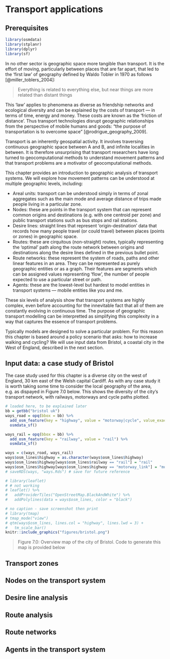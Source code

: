 # Transport applications

## Prerequisites {-}

```r
library(osmdata)
library(stplanr)
library(dplyr)
library(sf)
```


In no other sector is geographic space more tangible than transport.
It is the effort of moving, particularly between places that are far apart, that led to the 'first law' of geography defined by Waldo Tobler in 1970 as follows [@miller_toblers_2004]: 

> Everything  is related  to  everything  else,  but  near  things  are more  related  than  distant  things

This 'law' applies to phenomena as diverse as friendship networks and ecological diversity and can be explained by the costs of transport --- in terms of time, energy and money.
These costs are known as the 'friction of distance'.
Thus transport technologies disrupt geographic relationships from the perspective of mobile humans and goods: "the purpose of transportation is to overcome space" [@rodrigue_geography_2009].

Transport is an inherently geospatial activity.
It involves traversing continuous geographic space between A and B, and infinite localities in between.
It is therefore unsurprising that transport researchers have long turned to geocomputational methods to understand movement patterns and that transport problems are a motivator of geocomputational methods.

This chapter provides an introduction to geographic analysis of transport systems.
We will explore how movement patterns can be understood at multiple geographic levels, including:

- Areal units: transport can be understood simply in terms of zonal aggregates such as the main mode and average distance of trips made people living in a particular zone.
- Nodes: these are points in the transport system that can represent common origins and destinations (e.g. with one centroid per zone) and public transport stations such as bus stops and rail stations.
- Desire lines: straight lines that represent 'origin-destination' data that records how many people travel (or could travel) between places (points or zones) in geographic space.
- Routes: these are cirquitous (non-straight) routes, typically representing the 'optimal' path along the route network between origins and destinations along the desire lines defined in the previous bullet point.
- Route networks: these represent the system of roads, paths and other linear features in an area. They can be represented as purely geographic entities or as a graph.
Their features are segments which can be assigned values representing 'flow', the number of people expected to use a particular street or path.
- Agents: these are the lowest-level but hardest to model entities in transport systems --- mobile entities like you and me.

These six levels of analysis show that transport systems are highly complex, even before accounting for the innevitable fact that all of them are constantly evolving in continuous time.
The purpose of geographic transport modelling can be interpretted as simplifying this complexity in a way that captures the essence of transport problems.

Typically models are designed to solve a particular problem.
For this reason this chapter is based around a policy scenario that asks:
how to increase walking and cycling?
We will use input data from Bristol, a coastal city in the West of England, described in the next section.

## Input data: a case study of Bristol

The case study used for this chapter is a diverse city on the west of England, 30 km east of the Welsh capital Cardiff.
As with any case study it is worth taking some time to consider the local geography of the area, e.g. as dispayed in Figure 7.0 below.
This shows the diversity of the city's transport network, with railways, motorways and cycle paths plotted.

```r
# loaded here, to be explained later
bb = getbb("bristol uk")
ways_road = opq(bbox = bb) %>% 
  add_osm_feature(key = "highway", value = "motorway|cycle", value_exact = FALSE) %>% 
  osmdata_sf()

ways_rail = opq(bbox = bb) %>% 
  add_osm_feature(key = "railway", value = "rail") %>% 
  osmdata_sf()

ways = c(ways_road, ways_rail)
ways$osm_lines$highway = as.character(ways$osm_lines$highway)
ways$osm_lines$highway[ways$osm_lines$railway == "rail"] = "rail"
ways$osm_lines$highway[ways$osm_lines$highway == "motorway_link"] = "motorway"
# saveRDS(ways, "ways.Rds") # save for future reference
```

```r
# library(leaflet)
# # not working
# leaflet() %>%
#   addProviderTiles("OpenStreetMap.BlackAndWhite") %>%
#   addPolylines(data = ways$osm_lines, color = "black")

# no caption - save screenshot then print
# library(tmap)
# tmap_mode("view")
# qtm(ways$osm_lines, lines.col = "highway", lines.lwd = 3) +
#   tm_scale_bar()
knitr::include_graphics("figures/bristol.png")
```

> Figure 7.0: Overview map of the city of Bristol. Code to generate this map is provided below




## Transport zones

## Nodes on the transport system

## Desire line analysis

## Route analysis

## Route networks

## Agents in the transport system
